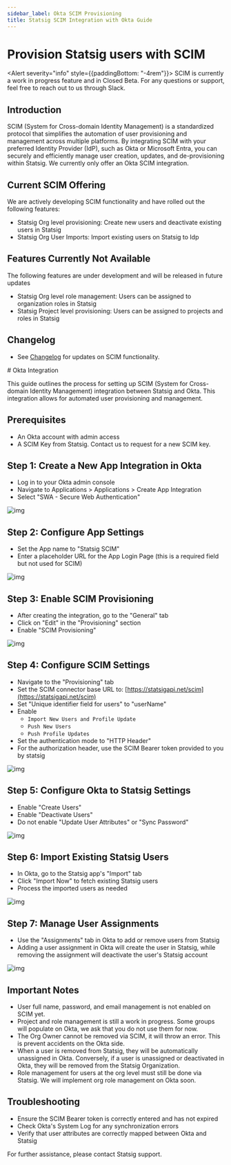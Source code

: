 ```yaml
---
sidebar_label: Okta SCIM Provisioning
title: Statsig SCIM Integration with Okta Guide
---
```



# Provision Statsig users with SCIM

<Alert severity="info" style={{paddingBottom: "-4rem"}}>
  <AlertTitle>
    SCIM is currently a work in progress feature and in Closed Beta. 
  </AlertTitle>
    For any questions or support, feel free to reach out to us through Slack.
</Alert>

## Introduction
SCIM (System for Cross-domain Identity Management) is a standardized protocol that simplifies the automation of user provisioning and management across multiple platforms.
By integrating SCIM with your preferred Identity Provider (IdP), such as Okta or Microsoft Entra,
you can securely and efficiently manage user creation, updates, and de-provisioning within Statsig.
We currently only offer an Okta SCIM integration.

## Current SCIM Offering
We are actively developing SCIM functionality and have rolled out the following features:

- Statsig Org level provisioning: Create new users and deactivate existing users in Statsig
- Statsig Org User Imports: Import existing users on Statsig to Idp

## Features Currently Not Available
The following features are under development and will be released in future updates

- Statsig Org level role management: Users can be assigned to organization roles in Statsig
- Statsig Project level provisioning: Users can be assigned to projects and roles in Statsig

## Changelog
- See [Changelog](/docs/access-management/scim/scim_changelog.md) for updates on SCIM functionality.

<div style={{borderBottom: "1px solid", marginBottom: "2rem", marginTop: "2rem"}} />
# Okta Integration

This guide outlines the process for setting up SCIM (System for Cross-domain Identity Management) integration between Statsig and Okta. This integration allows for automated user provisioning and management.

## Prerequisites

- An Okta account with admin access
- A SCIM Key from Statsig. Contact us to request for a new SCIM key.

## Step 1: Create a New App Integration in Okta

- Log in to your Okta admin console
- Navigate to Applications > Applications > Create App Integration
- Select "SWA - Secure Web Authentication"

![img](/img/okta_scim_steps/step1-create-new-custom-integration.png)

## Step 2: Configure App Settings

- Set the App name to "Statsig SCIM"
- Enter a placeholder URL for the App Login Page (this is a required field but not used for SCIM)

![img](/img/okta_scim_steps/step2-configure-app-settings.png)

## Step 3: Enable SCIM Provisioning

- After creating the integration, go to the "General" tab
- Click on "Edit" in the "Provisioning" section
- Enable "SCIM Provisioning"

![img](/img/okta_scim_steps/step3-enable-scim.png)

## Step 4: Configure SCIM Settings

- Navigate to the "Provisioning" tab
- Set the SCIM connector base URL to: [https://statsigapi.net/scim](https://statsigapi.net/scim)
- Set "Unique identifier field for users" to "userName"
- Enable
  - `Import New Users and Profile Update`
  - `Push New Users`
  - `Push Profile Updates`
- Set the authentication mode to "HTTP Header"
- For the authorization header, use the SCIM Bearer token provided to you by statsig

![img](/img/okta_scim_steps/step4.png)

## Step 5: Configure Okta to Statsig Settings

- Enable "Create Users"
- Enable "Deactivate Users"
- Do not enable "Update User Attributes" or "Sync Password"

![img](/img/okta_scim_steps/step5-configure-okta-to-statsig-settings.png)

## Step 6: Import Existing Statsig Users

- In Okta, go to the Statsig app's "Import" tab
- Click "Import Now" to fetch existing Statsig users
- Process the imported users as needed

![img](/img/okta_scim_steps/step6-import-existing-users.png)

## Step 7: Manage User Assignments

- Use the "Assignments" tab in Okta to add or remove users from Statsig
- Adding a user assignment in Okta will create the user in Statsig, while removing the assignment will deactivate the user's Statsig account

![img](/img/okta_scim_steps/step7-manage-user-assignments.png)

## Important Notes

- User full name, password, and email management is not enabled on SCIM yet.
- Project and role management is still a work in progress. Some groups will populate on Okta, we ask that you do not use them for now.
- The Org Owner cannot be removed via SCIM, it will throw an error. This is prevent accidents on the Okta side.
- When a user is removed from Statsig, they will be automatically unassigned in Okta. Conversely, if a user is unassigned or deactivated in Okta, they will be removed from the Statsig Organization.
- Role management for users at the org level must still be done via Statsig. We will implement org role management on Okta soon.

## Troubleshooting

- Ensure the SCIM Bearer token is correctly entered and has not expired
- Check Okta's System Log for any synchronization errors
- Verify that user attributes are correctly mapped between Okta and Statsig

For further assistance, please contact Statsig support.
